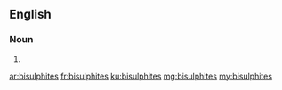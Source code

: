 ==English==

===Noun===
{{head|en|noun plural form}}

# {{plural of|bisulphite|lang=en}}

[[ar:bisulphites]]
[[fr:bisulphites]]
[[ku:bisulphites]]
[[mg:bisulphites]]
[[my:bisulphites]]